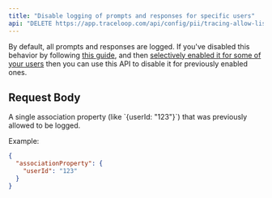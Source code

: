 ```yaml
---
title: "Disable logging of prompts and responses for specific users"
api: "DELETE https://app.traceloop.com/api/config/pii/tracing-allow-list"
---
```


By default, all prompts and responses are logged.
If you've disabled this behavior by following [this guide](/openllmetry/privacy/traces),
and then [selectively enabled it for some of your users](/api-reference/tracing/whitelist_user) then you
can use this API to disable it for previously enabled ones.

## Request Body

<ParamField body="associationProperty" type="Associated Property Object">
A single association property (like `{userId: "123"}`) that was previously allowed to be logged.
</ParamField>

Example:

```json
{
  "associationProperty": {
    "userId": "123"
  }
}
```
